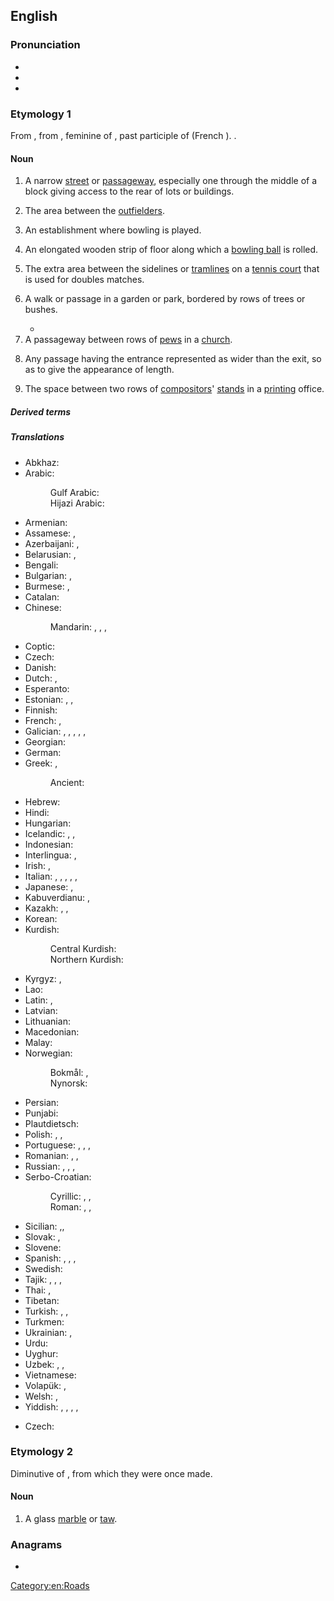 {{also|Alley}}
==English==
{{wikipedia}}

===Pronunciation===
* {{IPA|en|/ˈæ.li/}}
* {{audio|en|en-us-alley.ogg|Audio (US)}}
* {{rhymes|en|æli|s=2}}

===Etymology 1===
From {{inh|en|enm|aley}}, from {{der|en|fro|alee}}, feminine of {{m|fro|alé}}, past participle of {{m|fro|aler||to go}} (French {{m|fr|aller}}). {{doublet|en|allée}}.

====Noun====
{{en-noun}}

# A narrow [[street]] or [[passageway]], especially one through the middle of a block giving access to the rear of lots or buildings.
#: {{syn|en|alleyway|Thesaurus:alley}}
#: {{ux|en|The parking lot to my friend's apartment building is in the '''alley'''.}}
# {{lb|en|baseball}} The area between the [[outfielder]]s.
#: {{syn|en|gap}}
#: {{ux|en|He hit one deep into the '''alley'''.}}
# {{lb|en|bowling}} An establishment where bowling is played.
#: {{syn|en|bowling alley}}
# {{lb|en|bowling}} An elongated wooden strip of floor along which a [[bowling ball]] is rolled.
#: {{syn|en|lane}}
# {{lb|en|tennis}} The extra area between the sidelines or [[tramline]]s on a [[tennis court]] that is used for doubles matches.
# {{senseid|en|allée}} A walk or passage in a garden or park, bordered by rows of trees or bushes.
#* {{RQ:Milton Comus|passage=I know each lane and every '''alley''' green.}}
# A passageway between rows of [[pew]]s in a [[church]].
# {{lb|en|perspective drawing}} Any passage having the entrance represented as wider than the exit, so as to give the appearance of length.
# The space between two rows of [[compositor]]s' [[stand]]s in a [[print]]ing office.

=====Derived terms=====
{{col3|en
|alley ball|alley crop|alley stone|back alley|back-alley|blind alley|kilowatt alley|peacock alley|power alley|right up someone's alley|shaft alley|sideshow alley|skittle alley|alley cat
|alleyway
|ball alley
|bowling alley
|up someone's alley
}}

=====Translations=====
{{trans-top|narrow street}}
* Abkhaz: {{t|ab|абжьаларҭа}}
* Arabic: {{t|ar|زُقَاق|m}}
*: Gulf Arabic: {{t|afb|داعوس|m|tr=dāʿūs}}
*: Hijazi Arabic: {{t|acw|زُقَاق|m|tr=zugāg|sc=Arab}}
* Armenian: {{t+|hy|նրբանցք|sc=Armn}}
* Assamese: {{t|as|আলি}}, {{t|as|বাট}}
* Azerbaijani: {{t+|az|döngə}}, {{t|az|alleya}}
* Belarusian: {{t|be|заву́лак|m|sc=Cyrl}}, {{t|be|але́я|f|sc=Cyrl}}
* Bengali: {{t|bn|গলি}}
* Bulgarian: {{t|bg|але́я|f}}, {{t+|bg|паса́ж|m}}
* Burmese: {{t+|my|ဒူးလမ်း|sc=Mymr}}, {{t+|my|လမ်းကြား|sc=Mymr}}
* Catalan: {{t+|ca|carreró|m}}
* Chinese:
*: Mandarin: {{t+|cmn|弄|tr=nòng}}, {{t+|cmn|里弄|tr=lǐnòng}}, {{t+|cmn|衚衕}}, {{t+|cmn|胡同|tr=hútòng}}
* Coptic: {{t|cop|ⲗⲁⲩⲣⲁ|f}}
* Czech: {{t+|cs|ulička|f}}
* Danish: {{t|da|gyde|c}}
* Dutch: {{t+|nl|doorgang|m}}, {{t+|nl|steeg|f}}
* Esperanto: {{t|eo|strateto}}
* Estonian: {{t|et|allee}}, {{t|et|kuja}}, {{t+|et|põiktänav}}
* Finnish: {{t+|fi|kuja}}
* French: {{t+|fr|ruelle|f}}, {{t+|fr|allée|f}}
* Galician: {{t|gl|ruela|f}}, {{t|gl|viela|f}}, {{t|gl|venela|f}}, {{t|gl|congostra|f}}, {{t|gl|beque|m}}, {{t|gl|calella|f}}
* Georgian: {{t|ka|შესახვევი}}
* German: {{t+|de|Gasse|f}}
* Greek: {{t+|el|δρομάκι|n|sc=Grek}}, {{t+|el|δρομίσκος|m|sc=Grek}}
*: Ancient: {{t|grc|στενωπός|m}}
* Hebrew: {{t+|he|סִמְטָה|tr=simtá|sc=Hebr}}
* Hindi: {{t+|hi|गली|f}}
* Hungarian: {{t+|hu|sikátor}}
* Icelandic: {{t+|is|sund|n}}, {{t+|is|húsasund|n}}, {{t|is|öngstræti|n}}
* Indonesian: {{t+|id|gang}}
* Interlingua: {{t|ia|vico}}, {{t|ia|allée}}
* Irish: {{t|ga|caolsráid|f}}, {{t|ga|scabhat|m}}
* Italian: {{t+|it|vicolo|m}}, {{t+|it|calle|f}}, {{t+|it|strettoia|f}}, {{t|it|viuzza|f}}, {{t|it|carruggio|m}}, {{t+|it|vialetto|m}}
* Japanese: {{t|ja|裏通り|tr=うらどおり, uradōri}}, {{t+|ja|路地|tr=ろじ, roji}}
* Kabuverdianu: {{t|kea|béku}}, {{t|kea|béke}}
* Kazakh: {{t|kk|тар көше|sc=Cyrl}}, {{t|kk|тұйық көше|sc=Cyrl}}, {{t|kk|шолақ көше|sc=Cyrl}}
* Korean: {{t+|ko|골목}}
* Kurdish:
*: Central Kurdish: {{t+|ckb|کۆڵان}}
*: Northern Kurdish: {{t+|kmr|kolan|f}}
{{trans-mid}}
* Kyrgyz: {{t|ky|тар көчө}}, {{t+|ky|аллея}}
* Lao: {{t|lo|ທາງຮ່ອມ}}
* Latin: {{t|la|angiportus|m}}, {{t|la|vīculus|m}} {{qualifier|Mediaeval}}
* Latvian: {{t|lv|aleja|f}}
* Lithuanian: {{t+|lt|alėja|f}}
* Macedonian: {{t|mk|сокак|m}}
* Malay: {{t+|ms|lorong}}
* Norwegian: {{t|no|strede|n}}
*: Bokmål: {{t|nb|smug|n}}, {{t+|nb|smau|n}}
*: Nynorsk: {{t|nn|smug|n}}
* Persian: {{t+|fa|کوچه|tr=kuče}}
* Punjabi: {{t|pa|ਗਲੀ|f}}
* Plautdietsch: {{t|pdt|Gank|m}}
* Polish: {{t+|pl|uliczka|f}}, {{t+|pl|aleja|f}}, {{t+|pl|alejka|f}}
* Portuguese: {{t+|pt|beco|m}}, {{t+|pt|ruela}}, {{t+|pt|travessa|f}}, {{t+|pt|viela|f}}
* Romanian: {{t+|ro|străduță|f}}, {{t+|ro|stradelă|f}}, {{t+|ro|alee|f}}
* Russian: {{t+|ru|переу́лок|m}}, {{t+|ru|алле́я|f}}, {{t+|ru|але́йка|f}}, {{t+|ru|у́лочка|f}}
* Serbo-Croatian:
*: Cyrillic: {{t|sh|сокак|m}}, {{t|sh|уличица|f}}, {{t|sh|алеја|f}}
*: Roman: {{t+|sh|sokak|m}}, {{t+|sh|uličica|f}}, {{t+|sh|aleja|f}}
* Sicilian: {{t|scn|vaneḍḍa|f}},{{t|scn|stratuzza|f}}, {{t|scn|violu|m}}
* Slovak: {{t+|sk|alej|m}}, {{t|sk|ulička|f}}
* Slovene: {{t|sl|aleja|f}}
* Spanish: {{t+|es|callejón|m}}, {{t+|es|callejuela}}, {{t+|es|calleja}}, {{t+|es|pasaje|f}}
* Swedish: {{t+|sv|gränd|c}}
* Tajik: {{t|tg|тангкӯча}}, {{t|tg|кӯчабоғ}}, {{t+|tg|хиёбон}}, {{t|tg|паскӯча}}
* Thai: {{t+|th|ซอย}} {{qualifier|soi}}, {{t+|th|ตรอก}}
* Tibetan: {{t|bo|ལམ་ཆུང}}
* Turkish: {{t+|tr|geçit}}, {{t|tr|dar sokak}}, {{t+|tr|pasaj}}
* Turkmen: {{t+|tk|alleýa}}
* Ukrainian: {{t+|uk|прову́лок|m|sc=Cyrl}}, {{t+|uk|але́я|f|sc=Cyrl}}
* Urdu: {{t|ur|گلی|f|tr=galī}}
* Uyghur: {{t|ug|تار كوچا}}
* Uzbek: {{t|uz|alleya}}, {{t|uz|tor koʻcha}}, {{t+|uz|xiyobon}}
* Vietnamese: {{t+|vi|hẻm}}
* Volapük: {{t+|vo|lael}}, {{t+|vo|lusüt}}
* Welsh: {{t|cy|ale|f}}, {{t|cy|aleon|f-p}}
* Yiddish: {{t|yi|אַלעע|f|sc=Hebr}}, {{t|yi|געסל|n|sc=Hebr}}, {{t|yi|הינטערגעסל|n|sc=Hebr}}, {{t|yi|געסקע|f|sc=Hebr}}, {{t|yi|ליק|m|sc=Hebr}}
{{trans-bottom}}

{{trans-top|passage in a garden or park, bordered by rows of trees}}
* Czech: {{t+|cs|alej|f}}
{{trans-bottom}}

===Etymology 2===
Diminutive of {{m|en|alabaster}}, from which they were once made.

====Noun====
{{en-noun}}

# A glass [[marble]] or [[taw]].

===Anagrams===
* {{anagrams|en|a=aelly|elayl|yella}}

[[Category:en:Roads]]